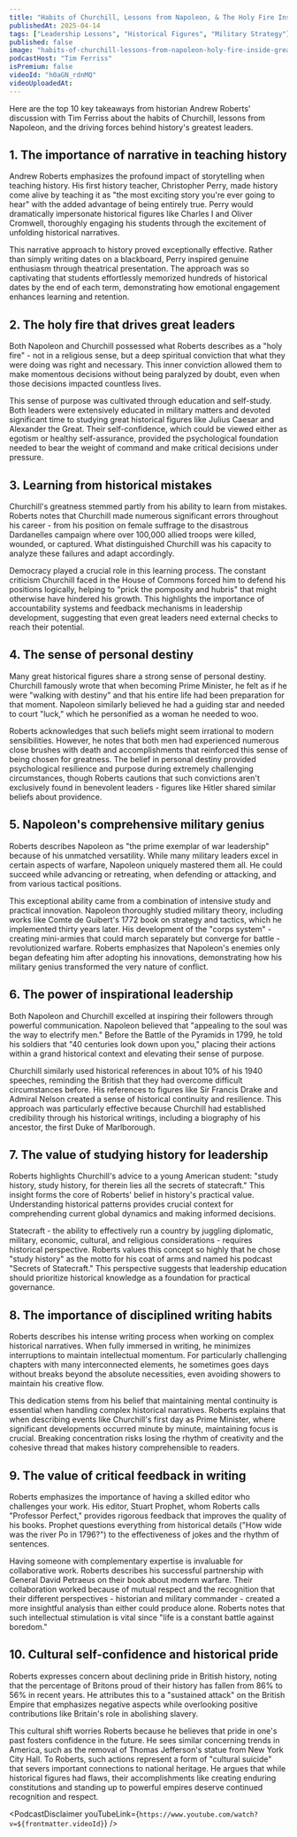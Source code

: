 ```yaml
---
title: "Habits of Churchill, Lessons from Napoleon, & The Holy Fire Inside Great Leaders — Andrew Roberts"
publishedAt: 2025-04-14
tags: ["Leadership Lessons", "Historical Figures", "Military Strategy"]
published: false
image: "habits-of-churchill-lessons-from-napoleon-holy-fire-inside-great-leaders-andrew-roberts.jpg"
podcastHost: "Tim Ferriss"
isPremium: false
videoId: "h0aGN_rdnMQ"
videoUploadedAt:
---
```



<PodcastSummaryPageLayout frontmatter={frontmatter}>

Here are the top 10 key takeaways from historian Andrew Roberts' discussion with Tim Ferriss about the habits of Churchill, lessons from Napoleon, and the driving forces behind history's greatest leaders.

## 1. The importance of narrative in teaching history

Andrew Roberts emphasizes the profound impact of storytelling when teaching history. His first history teacher, Christopher Perry, made history come alive by teaching it as "the most exciting story you're ever going to hear" with the added advantage of being entirely true. Perry would dramatically impersonate historical figures like Charles I and Oliver Cromwell, thoroughly engaging his students through the excitement of unfolding historical narratives.

This narrative approach to history proved exceptionally effective. Rather than simply writing dates on a blackboard, Perry inspired genuine enthusiasm through theatrical presentation. The approach was so captivating that students effortlessly memorized hundreds of historical dates by the end of each term, demonstrating how emotional engagement enhances learning and retention.

## 2. The holy fire that drives great leaders

Both Napoleon and Churchill possessed what Roberts describes as a "holy fire" - not in a religious sense, but a deep spiritual conviction that what they were doing was right and necessary. This inner conviction allowed them to make momentous decisions without being paralyzed by doubt, even when those decisions impacted countless lives.

This sense of purpose was cultivated through education and self-study. Both leaders were extensively educated in military matters and devoted significant time to studying great historical figures like Julius Caesar and Alexander the Great. Their self-confidence, which could be viewed either as egotism or healthy self-assurance, provided the psychological foundation needed to bear the weight of command and make critical decisions under pressure.

## 3. Learning from historical mistakes

Churchill's greatness stemmed partly from his ability to learn from mistakes. Roberts notes that Churchill made numerous significant errors throughout his career - from his position on female suffrage to the disastrous Dardanelles campaign where over 100,000 allied troops were killed, wounded, or captured. What distinguished Churchill was his capacity to analyze these failures and adapt accordingly.

Democracy played a crucial role in this learning process. The constant criticism Churchill faced in the House of Commons forced him to defend his positions logically, helping to "prick the pomposity and hubris" that might otherwise have hindered his growth. This highlights the importance of accountability systems and feedback mechanisms in leadership development, suggesting that even great leaders need external checks to reach their potential.

## 4. The sense of personal destiny

Many great historical figures share a strong sense of personal destiny. Churchill famously wrote that when becoming Prime Minister, he felt as if he were "walking with destiny" and that his entire life had been preparation for that moment. Napoleon similarly believed he had a guiding star and needed to court "luck," which he personified as a woman he needed to woo.

Roberts acknowledges that such beliefs might seem irrational to modern sensibilities. However, he notes that both men had experienced numerous close brushes with death and accomplishments that reinforced this sense of being chosen for greatness. The belief in personal destiny provided psychological resilience and purpose during extremely challenging circumstances, though Roberts cautions that such convictions aren't exclusively found in benevolent leaders - figures like Hitler shared similar beliefs about providence.

## 5. Napoleon's comprehensive military genius

Roberts describes Napoleon as "the prime exemplar of war leadership" because of his unmatched versatility. While many military leaders excel in certain aspects of warfare, Napoleon uniquely mastered them all. He could succeed while advancing or retreating, when defending or attacking, and from various tactical positions.

This exceptional ability came from a combination of intensive study and practical innovation. Napoleon thoroughly studied military theory, including works like Comte de Guibert's 1772 book on strategy and tactics, which he implemented thirty years later. His development of the "corps system" - creating mini-armies that could march separately but converge for battle - revolutionized warfare. Roberts emphasizes that Napoleon's enemies only began defeating him after adopting his innovations, demonstrating how his military genius transformed the very nature of conflict.

## 6. The power of inspirational leadership

Both Napoleon and Churchill excelled at inspiring their followers through powerful communication. Napoleon believed that "appealing to the soul was the way to electrify men." Before the Battle of the Pyramids in 1799, he told his soldiers that "40 centuries look down upon you," placing their actions within a grand historical context and elevating their sense of purpose.

Churchill similarly used historical references in about 10% of his 1940 speeches, reminding the British that they had overcome difficult circumstances before. His references to figures like Sir Francis Drake and Admiral Nelson created a sense of historical continuity and resilience. This approach was particularly effective because Churchill had established credibility through his historical writings, including a biography of his ancestor, the first Duke of Marlborough.

## 7. The value of studying history for leadership

Roberts highlights Churchill's advice to a young American student: "study history, study history, for therein lies all the secrets of statecraft." This insight forms the core of Roberts' belief in history's practical value. Understanding historical patterns provides crucial context for comprehending current global dynamics and making informed decisions.

Statecraft - the ability to effectively run a country by juggling diplomatic, military, economic, cultural, and religious considerations - requires historical perspective. Roberts values this concept so highly that he chose "study history" as the motto for his coat of arms and named his podcast "Secrets of Statecraft." This perspective suggests that leadership education should prioritize historical knowledge as a foundation for practical governance.

## 8. The importance of disciplined writing habits

Roberts describes his intense writing process when working on complex historical narratives. When fully immersed in writing, he minimizes interruptions to maintain intellectual momentum. For particularly challenging chapters with many interconnected elements, he sometimes goes days without breaks beyond the absolute necessities, even avoiding showers to maintain his creative flow.

This dedication stems from his belief that maintaining mental continuity is essential when handling complex historical narratives. Roberts explains that when describing events like Churchill's first day as Prime Minister, where significant developments occurred minute by minute, maintaining focus is crucial. Breaking concentration risks losing the rhythm of creativity and the cohesive thread that makes history comprehensible to readers.

## 9. The value of critical feedback in writing

Roberts emphasizes the importance of having a skilled editor who challenges your work. His editor, Stuart Prophet, whom Roberts calls "Professor Perfect," provides rigorous feedback that improves the quality of his books. Prophet questions everything from historical details ("How wide was the river Po in 1796?") to the effectiveness of jokes and the rhythm of sentences.

Having someone with complementary expertise is invaluable for collaborative work. Roberts describes his successful partnership with General David Petraeus on their book about modern warfare. Their collaboration worked because of mutual respect and the recognition that their different perspectives - historian and military commander - created a more insightful analysis than either could produce alone. Roberts notes that such intellectual stimulation is vital since "life is a constant battle against boredom."

## 10. Cultural self-confidence and historical pride

Roberts expresses concern about declining pride in British history, noting that the percentage of Britons proud of their history has fallen from 86% to 56% in recent years. He attributes this to a "sustained attack" on the British Empire that emphasizes negative aspects while overlooking positive contributions like Britain's role in abolishing slavery.

This cultural shift worries Roberts because he believes that pride in one's past fosters confidence in the future. He sees similar concerning trends in America, such as the removal of Thomas Jefferson's statue from New York City Hall. To Roberts, such actions represent a form of "cultural suicide" that severs important connections to national heritage. He argues that while historical figures had flaws, their accomplishments like creating enduring constitutions and standing up to powerful empires deserve continued recognition and respect.

<PodcastDisclaimer
  youTubeLink={`https://www.youtube.com/watch?v=${frontmatter.videoId}`}
/>

</PodcastSummaryPageLayout>
